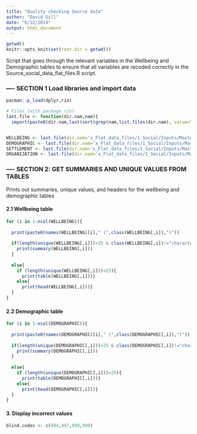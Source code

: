 ```yaml
---
title: "Quality checking Source data"
author: "David Gill"
date: "6/12/2019"
output: html_document
---
```


```r
getwd()
knitr::opts_knit$set(root.dir = getwd())
```

Script that goes through the relevant variables in the Wellbeing and Demographic tables to ensure that all variables are recoded correctly in the Source_social_data_flat_files.R script. 

### ---- SECTION 1 Load libraries and import data 
```r
pacman::p_load(dplyr,rio)

# Files (with package rio)
last.file <- function(dir.nam,nam){
  import(paste0(dir.nam,last(sort(grep(nam,list.files(dir.nam), value=T)))))}


WELLBEING <- last.file(dir.nam='x_Flat_data_files/1_Social/Inputs/Master_database_exports/',nam='HH_tbl_WELLBEING')
DEMOGRAPHIC <- last.file(dir.nam='x_Flat_data_files/1_Social/Inputs/Master_database_exports/',nam='HH_tbl_DEMOGRAPHIC')
SETTLEMENT <- last.file(dir.nam='x_Flat_data_files/1_Social/Inputs/Master_database_exports/',nam='HH_tbl_SETTLEMENT')
ORGANIZATION <- last.file(dir.nam='x_Flat_data_files/1_Social/Inputs/Master_database_exports/',nam='HH_tbl_ORGANIZATION')
```


### ---- SECTION 2: GET SUMMARIES AND UNIQUE VALUES FROM TABLES 
Prints out summaries, unique values, and headers for the wellbeing and demographic tables 

#### 2.1 Wellbeing table
```r

for (i in 1:ncol(WELLBEING)){
  
  print(paste0(names(WELLBEING)[i]," (",class(WELLBEING[,i]),")"))
  
  if(length(unique(WELLBEING[,i]))>25 & class(WELLBEING[,i])!="character"){
    print(summary(WELLBEING[,i]))
  }
  
  else{
    if (length(unique(WELLBEING[,i]))<25){
      print(table(WELLBEING[,i]))}
    else{
      print(head(WELLBEING[,i]))}
  }
}

```
#### 2.2 Demographic table
```r

for (i in 1:ncol(DEMOGRAPHIC)){
  
  print(paste0(names(DEMOGRAPHIC)[i]," (",class(DEMOGRAPHIC[,i]),")"))
  
  if(length(unique(DEMOGRAPHIC[,i]))>25 & class(DEMOGRAPHIC[,i])!="character"){
    print(summary(DEMOGRAPHIC[,i]))
  }
  
  else{
    if (length(unique(DEMOGRAPHIC[,i]))<25){
      print(table(DEMOGRAPHIC[,i]))}
    else{
      print(head(DEMOGRAPHIC[,i]))}
  }
}

```

#### 3. Display incorrect values
```r
blind.codes <- c(994,997,998,999)


```
